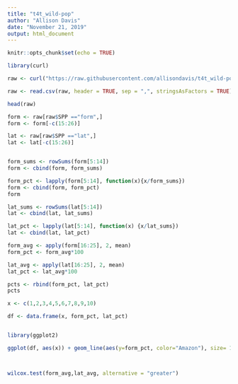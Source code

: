 ```yaml
---
title: "t4t_wild-pop"
author: "Allison Davis"
date: "November 21, 2019"
output: html_document
---
```


```r
knitr::opts_chunk$set(echo = TRUE)
```

```r
library(curl)

raw <- curl("https://raw.githubusercontent.com/allisondavis/t4t_wild-pop/master/t4t_quick-look_SUTS.csv")

raw <- read.csv(raw, header = TRUE, sep = ",", stringsAsFactors = TRUE)

head(raw)

form <- raw[raw$SPP =="form",]
form <- form[-c(15:26)]

lat <- raw[raw$SPP =="lat",]
lat <- lat[-c(15:26)]


form_sums <- rowSums(form[5:14])
form <- cbind(form, form_sums)

form_pct <- lapply(form[5:14], function(x){x/form_sums})
form <- cbind(form, form_pct)
form

lat_sums <- rowSums(lat[5:14])
lat <- cbind(lat, lat_sums)

lat_pct <- lapply(lat[5:14], function(x) {x/lat_sums})
lat <- cbind(lat, lat_pct)

form_avg <- apply(form[16:25], 2, mean)
form_pct <- form_avg*100

lat_avg <- apply(lat[16:25], 2, mean)
lat_pct <- lat_avg*100

pcts <- rbind(form_pct, lat_pct)
pcts

x <- c(1,2,3,4,5,6,7,8,9,10)

df <- data.frame(x, form_pct, lat_pct)


library(ggplot2)

ggplot(df, aes(x)) + geom_line(aes(y=form_pct, color="Amazon"), size= 1.5) + geom_line(aes(y=lat_pct, color="Sailfin"), size = 1.5)  +ylab("Times in section (%)\n") + xlab("Sections") + geom_point(aes(y=form_pct, color="Amazon"),size=2, shape=21, fill="white") + geom_point(aes(y=lat_pct, color="Sailfin"), size=2, shape=21, fill="white") + scale_shape(solid=FALSE) +theme_classic() + scale_color_manual(values = c("#9C964A", "#FAD77B")) + scale_x_continuous(breaks = scales::pretty_breaks(n = 10)) + theme(legend.title=element_blank()) + theme(text = element_text(size = 16))



wilcox.test(form_avg,lat_avg, alternative = "greater")

```